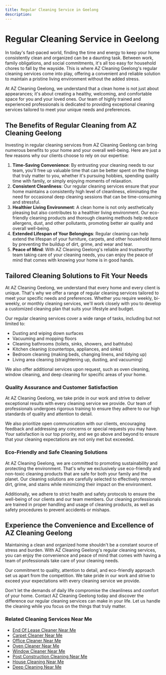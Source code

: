 ```yaml
---
title: Regular Cleaning Service in Geelong
description: 
---
```




# Regular Cleaning Service in Geelong

In today's fast-paced world, finding the time and energy to keep your home consistently clean and organized can be a daunting task. Between work, family obligations, and social commitments, it's all too easy for household chores to fall by the wayside. This is where AZ Cleaning Geelong's regular cleaning services come into play, offering a convenient and reliable solution to maintain a pristine living environment without the added stress.

At AZ Cleaning Geelong, we understand that a clean home is not just about appearances; it's about creating a healthy, welcoming, and comfortable space for you and your loved ones. Our team of highly trained and experienced professionals is dedicated to providing exceptional cleaning services tailored to meet your unique needs and preferences.

## The Benefits of Regular Cleaning from AZ Cleaning Geelong

Investing in regular cleaning services from AZ Cleaning Geelong can bring numerous benefits to your home and your overall well-being. Here are just a few reasons why our clients choose to rely on our expertise:

1. **Time-Saving Convenience**: By entrusting your cleaning needs to our team, you'll free up valuable time that can be better spent on the things that truly matter to you, whether it's pursuing hobbies, spending quality time with family, or simply enjoying moments of relaxation.
2. **Consistent Cleanliness**: Our regular cleaning services ensure that your home maintains a consistently high level of cleanliness, eliminating the need for occasional deep cleaning sessions that can be time-consuming and stressful.
3. **Healthier Living Environment**: A clean home is not only aesthetically pleasing but also contributes to a healthier living environment. Our eco-friendly cleaning products and thorough cleaning methods help reduce allergens, dust, and other pollutants, promoting better air quality and overall well-being.
4. **Extended Lifespan of Your Belongings**: Regular cleaning can help extend the lifespan of your furniture, carpets, and other household items by preventing the buildup of dirt, grime, and wear and tear.
5. **Peace of Mind**: With AZ Cleaning Geelong's reliable and trustworthy team taking care of your cleaning needs, you can enjoy the peace of mind that comes with knowing your home is in good hands.

## Tailored Cleaning Solutions to Fit Your Needs

At AZ Cleaning Geelong, we understand that every home and every client is unique. That's why we offer a range of regular cleaning services tailored to meet your specific needs and preferences. Whether you require weekly, bi-weekly, or monthly cleaning services, we'll work closely with you to develop a customized cleaning plan that suits your lifestyle and budget.

Our regular cleaning services cover a wide range of tasks, including but not limited to:
- Dusting and wiping down surfaces
- Vacuuming and mopping floors
- Cleaning bathrooms (toilets, sinks, showers, and bathtubs)
- Kitchen cleaning (countertops, appliances, and sinks)
- Bedroom cleaning (making beds, changing linens, and tidying up)
- Living area cleaning (straightening up, dusting, and vacuuming)

We also offer additional services upon request, such as oven cleaning, window cleaning, and deep cleaning for specific areas of your home.

### Quality Assurance and Customer Satisfaction

At AZ Cleaning Geelong, we take pride in our work and strive to deliver exceptional results with every cleaning service we provide. Our team of professionals undergoes rigorous training to ensure they adhere to our high standards of quality and attention to detail.

We also prioritize open communication with our clients, encouraging feedback and addressing any concerns or special requests you may have. Your satisfaction is our top priority, and we go above and beyond to ensure that your cleaning expectations are not only met but exceeded.

### Eco-Friendly and Safe Cleaning Solutions

At AZ Cleaning Geelong, we are committed to promoting sustainability and protecting the environment. That's why we exclusively use eco-friendly and non-toxic cleaning products that are safe for both your family and the planet. Our cleaning solutions are carefully selected to effectively remove dirt, grime, and stains while minimizing their impact on the environment.

Additionally, we adhere to strict health and safety protocols to ensure the well-being of our clients and our team members. Our cleaning professionals are trained in proper handling and usage of cleaning products, as well as safety procedures to prevent accidents or mishaps.

## Experience the Convenience and Excellence of AZ Cleaning Geelong

Maintaining a clean and organized home shouldn't be a constant source of stress and burden. With AZ Cleaning Geelong's regular cleaning services, you can enjoy the convenience and peace of mind that comes with having a team of professionals take care of your cleaning needs.

Our commitment to quality, attention to detail, and eco-friendly approach set us apart from the competition. We take pride in our work and strive to exceed your expectations with every cleaning service we provide.

Don't let the demands of daily life compromise the cleanliness and comfort of your home. Contact AZ Cleaning Geelong today and discover the difference our regular cleaning services can make in your life. Let us handle the cleaning while you focus on the things that truly matter.

### Related Cleaning Services Near Me

-   [End Of Lease Cleaner Near Me](https://azcleaning.com.au/end-of-lease-cleaning-geelong)
-   [Carpet Cleaner Near Me](https://azcleaning.com.au/carpet-cleaning-geelong)
-   [Office Cleaner Near Me](https://azcleaning.com.au/office-cleaning-geelong)
-   [Oven Cleaner Near Me](https://azcleaning.com.au/oven-cleaning-geelong)
-   [Window Cleaner Near Me](https://azcleaning.com.au/window-cleaning-geelong)
-   [Post Construction Cleaning Near Me](https://azcleaning.com.au/after-builder-cleaning-geelong)
-   [House Cleaning Near Me](https://azcleaning.com.au)
-   [Deep Cleaning Near Me](https://azcleaning.com.au/deep-cleaning-geelong)
